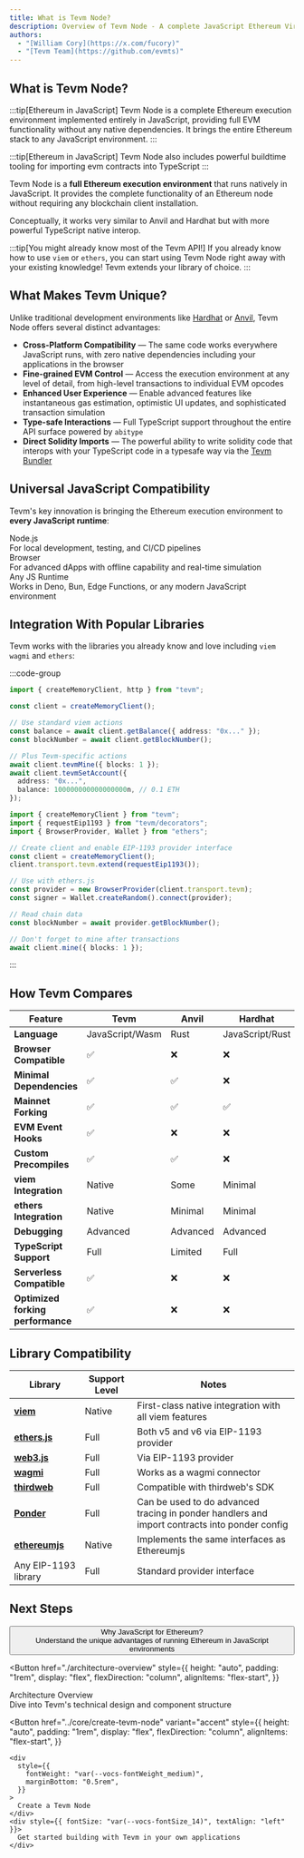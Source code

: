 ```yaml
---
title: What is Tevm Node?
description: Overview of Tevm Node - A complete JavaScript Ethereum Virtual Machine with full node capabilities
authors:
  - "[William Cory](https://x.com/fucory)"
  - "[Tevm Team](https://github.com/evmts)"
---
```



## What is Tevm Node?

:::tip[Ethereum in JavaScript]
Tevm Node is a complete Ethereum execution environment implemented entirely in JavaScript, providing full EVM functionality without any native dependencies. It brings the entire Ethereum stack to any JavaScript environment.
:::

:::tip[Ethereum in JavaScript]
Tevm Node also includes powerful buildtime tooling for importing evm contracts into TypeScript
:::

Tevm Node is a **full Ethereum execution environment** that runs natively in JavaScript. It provides the complete functionality of an Ethereum node without requiring any blockchain client installation.

Conceptually, it works very similar to Anvil and Hardhat but with more powerful TypeScript native interop.

:::tip[You might already know most of the Tevm API!]
If you already know how to use `viem` or `ethers`, you can start using Tevm Node right away with your existing knowledge! Tevm extends your library of choice.
:::

## What Makes Tevm Unique?

Unlike traditional development environments like [Hardhat](https://hardhat.org/) or [Anvil](https://book.getfoundry.sh/anvil/), Tevm Node offers several distinct advantages:

- **Cross-Platform Compatibility** — The same code works everywhere JavaScript runs, with zero native dependencies including your applications in the browser
- **Fine-grained EVM Control** — Access the execution environment at any level of detail, from high-level transactions to individual EVM opcodes
- **Enhanced User Experience** — Enable advanced features like instantaneous gas estimation, optimistic UI updates, and sophisticated transaction simulation
- **Type-safe Interactions** — Full TypeScript support throughout the entire API surface powered by `abitype`
- **Direct Solidity Imports** — The powerful ability to write solidity code that interops with your TypeScript code in a typesafe way via the [Tevm Bundler](/getting-started/bundler)

## Universal JavaScript Compatibility

Tevm's key innovation is bringing the Ethereum execution environment to **every JavaScript runtime**:

<div
  style={{
    display: "grid",
    gridTemplateColumns: "repeat(auto-fill, minmax(240px, 1fr))",
    gap: "1rem",
    margin: "1.5rem 0",
  }}
>
  <div
    style={{
      border: "1px solid var(--vocs-color_border)",
      borderRadius: "var(--vocs-borderRadius_4)",
      padding: "1.25rem",
      backgroundColor: "var(--vocs-color_background2)",
      display: "flex",
      flexDirection: "column",
      alignItems: "center",
    }}
  >
    <div
      style={{
        fontSize: "var(--vocs-fontSize_20)",
        fontWeight: "var(--vocs-fontWeight_medium)",
        marginBottom: "0.5rem",
      }}
    >
      Node.js
    </div>
    <div style={{ fontSize: "var(--vocs-fontSize_14)", textAlign: "center" }}>
      For local development, testing, and CI/CD pipelines
    </div>
  </div>

<div
  style={{
    border: "1px solid var(--vocs-color_border)",
    borderRadius: "var(--vocs-borderRadius_4)",
    padding: "1.25rem",
    backgroundColor: "var(--vocs-color_background2)",
    display: "flex",
    flexDirection: "column",
    alignItems: "center",
  }}
>
  <div
    style={{
      fontSize: "var(--vocs-fontSize_20)",
      fontWeight: "var(--vocs-fontWeight_medium)",
      marginBottom: "0.5rem",
    }}
  >
    Browser
  </div>
  <div style={{ fontSize: "var(--vocs-fontSize_14)", textAlign: "center" }}>
    For advanced dApps with offline capability and real-time simulation
  </div>
</div>

  <div
    style={{
      border: "1px solid var(--vocs-color_border)",
      borderRadius: "var(--vocs-borderRadius_4)",
      padding: "1.25rem",
      backgroundColor: "var(--vocs-color_background2)",
      display: "flex",
      flexDirection: "column",
      alignItems: "center",
    }}
  >
    <div
      style={{
        fontSize: "var(--vocs-fontSize_20)",
        fontWeight: "var(--vocs-fontWeight_medium)",
        marginBottom: "0.5rem",
      }}
    >
      Any JS Runtime
    </div>
    <div style={{ fontSize: "var(--vocs-fontSize_14)", textAlign: "center" }}>
      Works in Deno, Bun, Edge Functions, or any modern JavaScript environment
    </div>
  </div>
</div>

## Integration With Popular Libraries

Tevm works with the libraries you already know and love including `viem` `wagmi` and `ethers`:

:::code-group

```ts [viem]
import { createMemoryClient, http } from "tevm";

const client = createMemoryClient();

// Use standard viem actions
const balance = await client.getBalance({ address: "0x..." });
const blockNumber = await client.getBlockNumber();

// Plus Tevm-specific actions
await client.tevmMine({ blocks: 1 });
await client.tevmSetAccount({
  address: "0x...",
  balance: 100000000000000000n, // 0.1 ETH
});
```

```ts [ethers]
import { createMemoryClient } from "tevm";
import { requestEip1193 } from "tevm/decorators";
import { BrowserProvider, Wallet } from "ethers";

// Create client and enable EIP-1193 provider interface
const client = createMemoryClient();
client.transport.tevm.extend(requestEip1193());

// Use with ethers.js
const provider = new BrowserProvider(client.transport.tevm);
const signer = Wallet.createRandom().connect(provider);

// Read chain data
const blockNumber = await provider.getBlockNumber();

// Don't forget to mine after transactions
await client.mine({ blocks: 1 });
```

:::

## How Tevm Compares

| Feature                           | Tevm            | Anvil    | Hardhat         | Ganache    |
| --------------------------------- | --------------- | -------- | --------------- | ---------- |
| **Language**                      | JavaScript/Wasm | Rust     | JavaScript/Rust | JavaScript |
| **Browser Compatible**            | ✅              | ❌       | ❌              | ❌         |
| **Minimal Dependencies**          | ✅              | ✅       | ❌              | ❌         |
| **Mainnet Forking**               | ✅              | ✅       | ✅              | ✅         |
| **EVM Event Hooks**               | ✅              | ❌       | ❌              | ❌         |
| **Custom Precompiles**            | ✅              | ✅       | ❌              | ❌         |
| **viem Integration**              | Native          | Some     | Minimal         | Minimal    |
| **ethers Integration**            | Native          | Minimal  | Minimal         | Some       |
| **Debugging**                     | Advanced        | Advanced | Advanced        | Basic      |
| **TypeScript Support**            | Full            | Limited  | Full            | Full       |
| **Serverless Compatible**         | ✅              | ❌       | ❌              | ✅         |
| **Optimized forking performance** | ✅              | ❌       | ❌              | ❌         |

## Library Compatibility

| Library                                                             | Support Level | Notes                                                                                         |
| ------------------------------------------------------------------- | ------------- | --------------------------------------------------------------------------------------------- |
| [**viem**](../getting-started/viem.mdx)                             | Native        | First-class native integration with all viem features                                         |
| [**ethers.js**](../getting-started/ethers.mdx)                      | Full          | Both v5 and v6 via EIP-1193 provider                                                          |
| [**web3.js**](https://github.com/web3/web3.js)                      | Full          | Via EIP-1193 provider                                                                         |
| [**wagmi**](https://wagmi.sh/)                                      | Full          | Works as a wagmi connector                                                                    |
| [**thirdweb**](https://thirdweb.com/)                               | Full          | Compatible with thirdweb's SDK                                                                |
| [**Ponder**](https://ponder.sh/)                                    | Full          | Can be used to do advanced tracing in ponder handlers and import contracts into ponder config |
| [**ethereumjs**](https://github.com/ethereumjs/ethereumjs-monorepo) | Native        | Implements the same interfaces as Ethereumjs                                                  |
| Any EIP-1193 library                                                | Full          | Standard provider interface                                                                   |

## Next Steps

<div
  style={{
    display: "grid",
    gridTemplateColumns: "repeat(auto-fill, minmax(300px, 1fr))",
    gap: "1rem",
    margin: "1.5rem 0",
  }}
>
  <Button
    href="./why-run-ethereum-in-js"
    style={{
      height: "auto",
      padding: "1rem",
      display: "flex",
      flexDirection: "column",
      alignItems: "flex-start",
    }}
  >
    <div
      style={{
        fontWeight: "var(--vocs-fontWeight_medium)",
        marginBottom: "0.5rem",
      }}
    >
      Why JavaScript for Ethereum?
    </div>
    <div style={{ fontSize: "var(--vocs-fontSize_14)", textAlign: "left" }}>
      Understand the unique advantages of running Ethereum in JavaScript
      environments
    </div>
  </Button>

<Button
  href="./architecture-overview"
  style={{
    height: "auto",
    padding: "1rem",
    display: "flex",
    flexDirection: "column",
    alignItems: "flex-start",
  }}
>
  <div
    style={{
      fontWeight: "var(--vocs-fontWeight_medium)",
      marginBottom: "0.5rem",
    }}
  >
    Architecture Overview
  </div>
  <div style={{ fontSize: "var(--vocs-fontSize_14)", textAlign: "left" }}>
    Dive into Tevm's technical design and component structure
  </div>
</Button>

  <Button
    href="../core/create-tevm-node"
    variant="accent"
    style={{
      height: "auto",
      padding: "1rem",
      display: "flex",
      flexDirection: "column",
      alignItems: "flex-start",
    }}
  >
    <div
      style={{
        fontWeight: "var(--vocs-fontWeight_medium)",
        marginBottom: "0.5rem",
      }}
    >
      Create a Tevm Node
    </div>
    <div style={{ fontSize: "var(--vocs-fontSize_14)", textAlign: "left" }}>
      Get started building with Tevm in your own applications
    </div>
  </Button>
</div>
